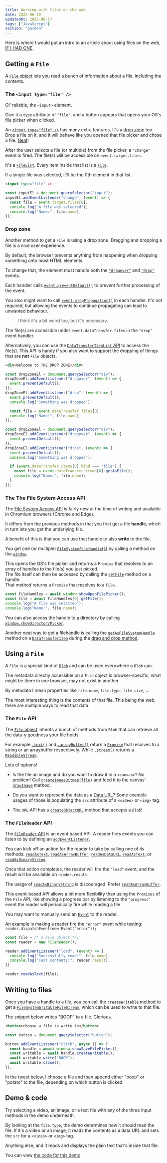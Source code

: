 ```yaml
---
title: Working with files on the web
date: 2022-06-10
updatedAt: 2022-06-17
tags: ["JavaScript"]
section: "garden"
---
```



Here is where I would put an intro to an article about using files on the web, [IF I HAD ONE](https://www.youtube.com/watch?v=omguEZ7jy5E).

## Getting a `File`

A [`File` object](https://developer.mozilla.org/en-US/docs/Web/API/File) lets you read a bunch of information about a file, including the contents.

### The `<input type="file" />`

Ol' reliable, the `<input>` element.

Give it a `type` attribute of `"file"`, and a button appears that opens your OS's file picker when clicked.

An [`<input type="file" />`](https://developer.mozilla.org/en-US/docs/Web/HTML/Element/input/file) has many extra features.
It's a [drop zone](#drop-zone) too.
Drop a file on it, and it will behave like you opened that file picker and chose a file. [Neat](https://www.youtube.com/watch?v=Hm3JodBR-vs)!

After the user selects a file (or multiple) from the file picker, a `"change"` event is fired.
The file(s) will be accessible on `event.target.files`.

It's a [`FileList`](https://developer.mozilla.org/en-US/docs/Web/API/FileList).
Every item inside that list is a [`File`](https://developer.mozilla.org/en-US/docs/Web/API/File).

If a single file was selected, it'll be the 0th element in that list.

```html title=index.html
<input type="file" />
```

```js title=index.js
const inputEl = document.querySelector("input");
inputEl.addEventListener("change", (event) => {
  const file = event.target.files[0];
  console.log("A file was selected");
  console.log("Name:", file.name);
});
```

### Drop zone

Another method to get a `File` is using a drop zone.
Dragging and dropping a file is a nice user experience.

<Aside variant="info">

By default, the browser prevents anything from happening when dropping something onto most HTML elements.

To change that, the element must handle both the [`"dragover"`](https://developer.mozilla.org/en-US/docs/Web/API/Document/dragover_event) and [`"drop"`](https://developer.mozilla.org/en-US/docs/Web/API/Document/drop_event) events.

</Aside>

Each handler calls [`event.preventDefault()`](https://developer.mozilla.org/en-US/docs/Web/API/Event/preventDefault) to prevent further processing of the event.

You also might want to call [`event.stopPropagation()`](https://developer.mozilla.org/en-US/docs/Web/API/Event/stopPropagation) in each handler.
It's not required, but allowing the events to continue propagating can lead to unwanted behaviour.

> I think it's a bit weird too, but it's necessary.

The file(s) are accessible under `event.dataTransfer.files` in the `"drop"` event handler.

Alternatively, you can use the [`DataTransferItemList` API](https://developer.mozilla.org/en-US/docs/Web/API/DataTransferItemList) to access the file(s).
This API is handy if you also want to support the dropping of things that are **not** `File` objects.

```html title=index.html
<div>Welcome to THE DROP ZONE</div>
```

<MultiCode>

<Fragment slot="dataTransfer.files">

```js title=index.js
const dropZoneEl = document.querySelector("div");
dropZoneEl.addEventListener("dragover", (event) => {
  event.preventDefault();
});
dropZoneEl.addEventListener("drop", (event) => {
  event.preventDefault();
  console.log("Something was dropped");

  const file = event.dataTransfer.files[0];
  console.log("Name:", file.name);
});
```

</Fragment>

<Fragment slot="dataTransfer.items">

```js title=index.js hl=9-12
const dropZoneEl = document.querySelector("div");
dropZoneEl.addEventListener("dragover", (event) => {
  event.preventDefault();
});
dropZoneEl.addEventListener("drop", (event) => {
  event.preventDefault();
  console.log("Something was dropped");

  if (event.dataTransfer.items[0].kind === "file") {
    const file = event.dataTransfer.items[0].getAsFile();
    console.log("Name:", file.name);
  }
});
```

</Fragment>

</MultiCode>

### The The File System Access API

The [File System Access API](https://developer.mozilla.org/en-US/docs/Web/API/File_System_Access_API) is fairly new at the time of writing and available in Chromium browsers (Chrome and Edge).

It differs from the previous methods in that you first get a file **handle**, which in turn lets you get the underlying file.

A benefit of this is that you can use that handle to also **write** to the file.

You get one (or multiple) [`FileSystemFileHandle`(s)](https://developer.mozilla.org/en-US/docs/Web/API/FileSystemFileHandle) by calling a method on the [`window`](https://developer.mozilla.org/en-US/docs/Web/API/Window).

This opens the OS's file picker and returns a `Promise` that resolves to an array of handles to the file(s) you just picked.  
The file itself can then be accessed by calling the [`getFile`](https://developer.mozilla.org/en-US/docs/Web/API/FileSystemFileHandle/getFile) method on a handle.  
That method returns a `Promise` that resolves to a `File`.

```js title=index.js
const fileHandles = await window.showOpenFilePicker();
const file = await fileHandles[0].getFile();
console.log("A file was selected");
console.log("Name:", file.name);
```

<Aside variant="info">

You can also access the handle to a directory by calling [`window.showDirectoryPicker`](https://developer.mozilla.org/en-US/docs/Web/API/Window/showDirectoryPicker).

Another neat way to get a filehandle is calling the [`getAsFileSystemHandle`](https://developer.mozilla.org/en-US/docs/Web/API/DataTransferItem/getAsFileSystemHandle) method
on a [`DataTransferItem`](https://developer.mozilla.org/en-US/docs/Web/API/DataTransferItem) during the [drag and drop method](#drop-zone).

</Aside>

## Using a `File`

A `File` is a special kind of [`Blob`](https://developer.mozilla.org/en-US/docs/Web/API/Blob) and can be used everywhere a `Blob` can.

The metadata directly accessible on a `File` object is browser-specific, what might be there in one browser, may not exist in another.

By metadata I mean properties like `file.name`, `file.type`, `file.size`, ...

The most interesting thing is the contents of that file.
This being the web, there are multiple ways to read that data.

### The `File` API

The [`File` object](https://developer.mozilla.org/en-US/docs/Web/API/File) inherits a bunch of methods from `Blob` that can retrieve all the data-y goodness your file holds.

For example [`.text()`](https://developer.mozilla.org/en-US/docs/Web/API/Blob/text) and [`.arrayBuffer()`](https://developer.mozilla.org/en-US/docs/Web/API/Blob/arrayBuffer) return a [`Promise`](https://developer.mozilla.org/en-US/docs/Web/JavaScript/Reference/Global_Objects/Promise) that resolves to a string or an arraybuffer respectively.
While [`.stream()`]() returns a [`ReadableStream`](https://developer.mozilla.org/en-US/docs/Web/API/ReadableStream).

Lots of options!

- Is the file an image and do you want to draw it in a `<canvas>`?
  No problem!
  Call [`createImageBitmap(file)`](https://developer.mozilla.org/en-US/docs/Web/API/createImageBitmap) and feed it to the canvas' [`drawImage`](https://developer.mozilla.org/en-US/docs/Web/API/CanvasRenderingContext2D/drawImage) method.

- Do you want to represent the data as a [Data URL](https://developer.mozilla.org/en-US/docs/Web/HTTP/Basics_of_HTTP/Data_URLs)?
  Some example usages of those is populating the `src` attribute of a `<video>` or `<img>` tag.

- The `URL` API has a [`createObjectURL`](https://developer.mozilla.org/en-US/docs/Web/API/URL/createObjectURL) method that accepts a `Blob`!

### The `FileReader` API

The [`FileReader` API](https://developer.mozilla.org/en-US/docs/Web/API/FileReader) is an event based API.
A reader fires events you can listen to by defining an [`addEventListener`](https://developer.mozilla.org/en-US/docs/Web/API/EventTarget/addEventListener).

You can kick off an action for the reader to take by calling one of its methods: [`readAsText`](https://developer.mozilla.org/en-US/docs/Web/API/FileReader/readAsText),
[`readAsArrayBuffer`](https://developer.mozilla.org/en-US/docs/Web/API/FileReader/readAsArrayBuffer),
[`readAsDataURL`](https://developer.mozilla.org/en-US/docs/Web/API/FileReader/readAsDataURL),
[`readAsText`](https://developer.mozilla.org/en-US/docs/Web/API/FileReader/readAsText),
or [`readAsBinaryString`](https://developer.mozilla.org/en-US/docs/Web/API/FileReader/readAsBinaryString).

Once that action completes, the reader will fire the `"load"` event, and the result will be available on `reader.result`.

<Aside variant="danger">

The usage of [`readAsBinaryString`](https://developer.mozilla.org/en-US/docs/Web/API/FileReader/readAsBinaryString) is discouraged.
Prefer [`readAsArrayBuffer`](https://developer.mozilla.org/en-US/docs/Web/API/FileReader/readAsArrayBuffer).

</Aside>

This event-based API allows a bit more flexibility than using the `Promises` of the `File` API,
like showing a progress bar by listening to the `"progress"` event the reader will periodically fire while reading a file.

<Aside variant="info">

You may want to manually send an [`Event`](https://developer.mozilla.org/en-US/docs/Web/API/Event) to the reader.

An example is making a reader fire the `"error"` event while testing:
`reader.dispatchEvent(new Event("error"));`

</Aside>

```js title=index.js
const file = /* a File object */;
const reader = new FileReader();

reader.addEventListener("load", (event) => {
  console.log("Successfully read:", file.name);
  console.log("Text contents:", reader.result);
})

reader.readAsText(file);
```

## Writing to files

Once you have a handle to a file, you can call the [`createWritable` method](https://developer.mozilla.org/en-US/docs/Web/API/FileSystemFileHandle/createWritable)
to get a [`FileSystemWritableFileStream`](https://developer.mozilla.org/en-US/docs/Web/API/FileSystemWritableFileStream), which can be used to write to that file.

The snippet below writes "BOOP" to a file. Glorious.

```html title=index.html
<button>choose a file to write to</button>
```

```js title=index.js
const button = document.querySelector("button");

button.addEventListener("click", async () => {
  const handle = await window.showSaveFilePicker();
  const writable = await handle.createWritable();
  await writable.write("BOOP");
  await writable.close();
});
```

In the tweet below, I choose a file and then append either "boop" or "potato" to the file, depending on which button is clicked:

<Tweet url="https://x.com/NMeuleman/status/1533177195283243008" />

## Demo & code

Try selecting a video, an image, or a text file with any of the three input methods in the demo underneath.

By looking at the `file.type`, the demo determines how it should read the file.
If it's a video or an image, it reads the contents as a data URL and sets the `src` for a `<video>` or `<img>` tag.

Anything else, and it reads and displays the plain text that's inside that file.

You can view [the code for this demo](https://github.com/NickyMeuleman/nicky-blog/blob/master/data/garden/files-on-the-web/index.js)

<Demo client:visible />

